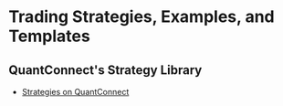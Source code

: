# Trading Strategies, Examples, and Templates


## QuantConnect's Strategy Library
- [Strategies on QuantConnect](https://www.quantconnect.com/learning/articles/investment-strategy-library)